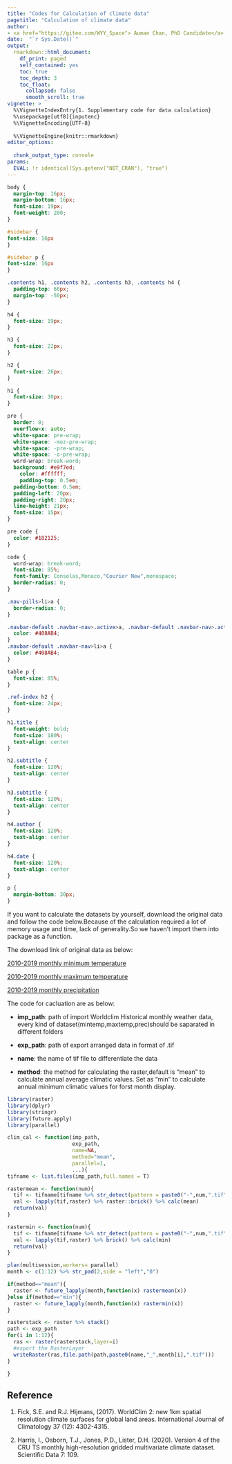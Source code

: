 ```yaml
---
title: "Codes for Calculation of climate data"
pagetitle: "Calculation of climate data"
author: 
- <a href="https://gitee.com/WYY_Space"> Auman Chan, PhD Candidate</a>
date:  "`r Sys.Date()`"
output: 
  rmarkdown::html_document:
    df_print: paged
    self_contained: yes
    toc: true
    toc_depth: 3
    toc_float:
      collapsed: false
      smooth_scroll: true
vignette: >
  %\VignetteIndexEntry{1. Supplementary code for data calculation}
  %\usepackage[utf8]{inputenc}
  %\VignetteEncoding{UTF-8}
  
  %\VignetteEngine{knitr::rmarkdown}
editor_options: 
  
  chunk_output_type: console
params:
  EVAL: !r identical(Sys.getenv("NOT_CRAN"), "true")
---
```

```css

body {
  margin-top: 16px;
  margin-bottom: 16px;
  font-size: 19px;
  font-weight: 200;
}

#sidebar {
font-size: 16px
}

#sidebar p {
font-size: 16px
}

.contents h1, .contents h2, .contents h3, .contents h4 {
  padding-top: 60px;
  margin-top: -50px;
}

h4 {
  font-size: 19px;
}

h3 {
  font-size: 22px;
}

h2 {
  font-size: 26px;
}

h1 {
  font-size: 30px;
}

pre {
  border: 0;
  overflow-x: auto;
  white-space: pre-wrap;
  white-space: -moz-pre-wrap;
  white-space: -pre-wrap;
  white-space: -o-pre-wrap;
  word-wrap: break-word;
  background: #e9f7ed;
    color: #ffffff;
    padding-top: 0.5em;
  padding-bottom: 0.5em;
  padding-left: 20px;
  padding-right: 20px;
  line-height: 21px;
  font-size: 15px;
}

pre code {
  color: #182125;
}

code {
  word-wrap: break-word;
  font-size: 85%;
  font-family: Consolas,Monaco,"Courier New",monospace;
  border-radius: 0;
}

.nav-pills>li>a {
  border-radius: 0;
}

.navbar-default .navbar-nav>.active>a, .navbar-default .navbar-nav>.active>a:focus, .navbar-default .navbar-nav>.active>a:hover {
  color: #408AB4;
}
.navbar-default .navbar-nav>li>a {
  color: #408AB4;
}

table p {
  font-size: 85%;
}

.ref-index h2 {
  font-size: 24px;
}

h1.title {
  font-weight: bold;
  font-size: 180%;
  text-align: center
}

h2.subtitle {
  font-size: 120%;
  text-align: center
}

h3.subtitle {
  font-size: 120%;
  text-align: center
}

h4.author {
  font-size: 120%;
  text-align: center
}

h4.date {
  font-size: 120%;
  text-align: center
}

p {
  margin-bottom: 30px;
}
```


If you want to calculate the datasets by yourself, download the original data and follow the code below.Because of the calculation required a lot of memory usage and time, lack of generality.So we haven't import them into package as a function.

The download link of original data as below:

[2010-2019 monthly minimum temperature](https://geodata.ucdavis.edu/climate/worldclim/2_1/hist/cts4.06/2.5m/wc2.1_cruts4.06_2.5m_tmin_2010-2019.zip)

[2010-2019 monthly maximum temperature](https://geodata.ucdavis.edu/climate/worldclim/2_1/hist/cts4.06/2.5m/wc2.1_cruts4.06_2.5m_tmax_2010-2019.zip)

[2010-2019 monthly precipitation](https://geodata.ucdavis.edu/climate/worldclim/2_1/hist/cts4.06/2.5m/wc2.1_cruts4.06_2.5m_prec_2010-2019.zip)

The code for cacluation are as below:

- **imp_path**: path of import Worldclim Historical monthly weather data,
every kind of dataset(mintemp,maxtemp,prec)should be saparated in different folders

- **exp_path**: path of export arranged data in format of .tif

- **name**: the name of tif file to differentiate the data

- **method**: the method for calculating the raster,default is "mean" to calculate
annual average climatic values. 
Set as "min" to calculate annual minimum climatic values for forst month display.

```r
library(raster)
library(dplyr)
library(stringr)
library(future.apply)
library(parallel)

clim_cal <- function(imp_path,
                     exp_path,
                     name=NA,
                     method="mean",
                     parallel=1,
                     ...){
tifname <- list.files(imp_path,full.names = T)

rastermean <- function(num){
  tif <- tifname[tifname %>% str_detect(pattern = paste0("-",num,".tif"))]
  val <- lapply(tif,raster) %>% raster::brick() %>% calc(mean)
  return(val)
}

rastermin <- function(num){
  tif <- tifname[tifname %>% str_detect(pattern = paste0("-",num,".tif"))]
  val <- lapply(tif,raster) %>% brick() %>% calc(min)
  return(val)
}

plan(multisession,workers= parallel)
month <- c(1:12) %>% str_pad(2,side = "left","0")

if(method=="mean"){
  raster <- future_lapply(month,function(x) rastermean(x))
}else if(method=="min"){
  raster <- future_lapply(month,function(x) rastermin(x))
}

rasterstack <- raster %>% stack()
path <- exp_path
for(i in 1:12){
  ras <- raster(rasterstack,layer=i)
  #export the RasterLayer
  writeRaster(ras,file.path(path,paste0(name,"_",month[i],".tif")))
}

}

```


## Reference
1. Fick, S.E. and R.J. Hijmans, (2017). WorldClim 2: new 1km spatial resolution climate surfaces for global land areas. International Journal of Climatology 37 (12): 4302-4315.

2.  Harris, I., Osborn, T.J., Jones, P.D., Lister, D.H. (2020). Version 4 of the CRU TS monthly high-resolution gridded multivariate climate dataset. Scientific Data 7: 109.
